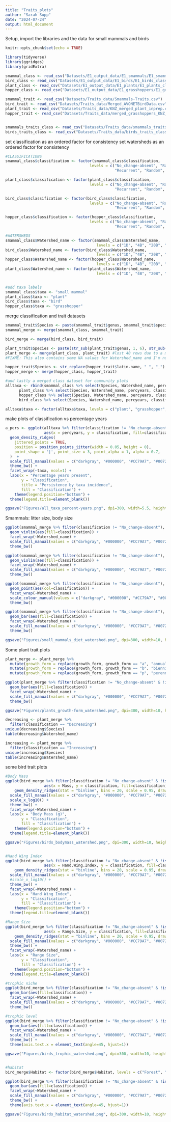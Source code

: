 ```yaml
---
title: "Traits_plots"
author: "Sarah Supp"
date: "2024-07-24"
output: html_document
---
```


Setup, import the libraries and the data for small mammals and birds
```r
knitr::opts_chunk$set(echo = TRUE)

library(tidyverse)
library(ggridges)
library(gridExtra)

smammal_class <- read_csv("Datasets/E1_output_data/E1_smammals/E1_smammals_classified.csv")
bird_class <- read_csv("Datasets/E1_output_data/E1_birds/E1_birds_classified.csv")
plant_class <- read_csv("Datasets/E1_output_data/E1_plants/E1_plants_classified.csv")
hopper_class <- read_csv("Datasets/E1_output_data/E1_grasshoppers/E1_grasshoppers_classified.csv")

smammal_trait <- read_csv("Datasets/Traits_data/Smammals-Traits.csv")
bird_trait <- read_csv("Datasets/Traits_data/Merged_AVONETBirdData.csv")
plant_trait <- read_csv("Datasets/Traits_data/KNZ_merged_plant_inprep.csv")
hopper_trait <- read_csv("Datasets/Traits_data/merged_grasshoppers_KNZ_inprep.csv")


smammals_traits_class <- read_csv("Datasets/Traits_data/smammals_traits_class.csv") 
birds_traits_class <- read_csv("Datasets/Traits_data/birds_traits_class.csv") 
```

set classification as an ordered factor for consistency
set watersheds as an ordered factor for consistency
```r
#CLASSIFICATIONS
smammal_class$classification <- factor(smammal_class$classification,
                                     levels = c("No_change-absent", "Rare", "No_change-present",
                                                "Recurrent", "Random", "Increasing", "Decreasing"))

plant_class$classification <- factor(plant_class$classification,
                                     levels = c("No_change-absent", "Rare", "No_change-present",
                                                "Recurrent", "Random", "Increasing", "Decreasing"))

bird_class$classification <- factor(bird_class$classification,
                                     levels = c("No_change-absent", "Rare", "No_change-present",
                                                "Recurrent", "Random", "Increasing", "Decreasing"))

hopper_class$classification <- factor(hopper_class$classification,
                                     levels = c("No_change-absent", "Rare", "No_change-present",
                                                "Recurrent", "Random", "Increasing", "Decreasing"))

#WATERSHEDS
smammal_class$Watershed_name <- factor(smammal_class$Watershed_name,
                                        levels = c("1D", "4B", "20B", "N1B", "N4D", "N20B"))
bird_class$Watershed_name <- factor(bird_class$Watershed_name,
                                        levels = c("1D", "4B", "20B", "N1B", "N4D", "N20B"))
hopper_class$Watershed_name <- factor(hopper_class$Watershed_name,
                                        levels = c("1D", "4B", "20B", "N1B", "N4D", "N20B"))
plant_class$Watershed_name <- factor(plant_class$Watershed_name,
                                        levels = c("1D", "4B", "20B", "N1B", "N4D", "N20B"))


#add taxa labels
smammal_class$taxa <- "small mammal"
plant_class$taxa <- "plant"
bird_class$taxa <- "bird"
hopper_class$taxa <- "grasshopper"


```


merge classification and trait datasets
```r
smammal_trait$Species <- paste(smammal_trait$genus, smammal_trait$species, sep="_")
smammal_merge <- merge(smammal_class, smammal_trait)

bird_merge <- merge(bird_class, bird_trait)

plant_trait$Species <- paste(str_sub(plant_trait$genus, 1, 6), str_sub(plant_trait$species, 1, 5), sep = "_")
plant_merge <- merge(plant_class, plant_trait) #lost 40 rows due to a mismatch in species (more in the class set)
#FIXME: This also contains some NA values for Watershed_name and I'm not sure why

hopper_trait$Species <- str_replace(hopper_trait$latin.name, " ", "_")
hopper_merge <- merge(hopper_class, hopper_trait)

#and lastly a merged class dataset for community plots
alltaxa <- rbind(smammal_class %>% select(Species, Watershed_name, percyears, classification, taxa),
      plant_class %>% select(Species, Watershed_name, percyears, classification, taxa),
      hopper_class %>% select(Species, Watershed_name, percyears, classification, taxa),
      bird_class %>% select(Species, Watershed_name, percyears, classification, taxa))

alltaxa$taxa <- factor(alltaxa$taxa, levels = c("plant", "grasshopper", "bird", "small mammal"))

```




make plots of classification vs percentage years
```r
a_pers <- ggplot(alltaxa %>% filter(classification != "No_change-absent"), 
                 aes(x = percyears, y = classification, fill=classification)) +
  geom_density_ridges(
    jittered_points = TRUE,
    position = position_points_jitter(width = 0.05, height = 0),
    point_shape = '|', point_size = 3, point_alpha = 1, alpha = 0.7,
  )  +
  scale_fill_manual(values = c("darkgray", "#000000", "#CC79A7", "#0072B2", "#009E73", "#D55E00")) +
  theme_bw() + 
  facet_wrap(~taxa, ncol=1) +
  labs(x = "Percentage years present", 
       y = "Classification", 
       title = "Persistence by taxa incidence",
       fill = "Classification") +
    theme(legend.position="bottom") +
  theme(legend.title=element_blank())

ggsave("Figures/all_taxa_percent-years.png", dpi=300, width=5.5, height=10)

```

Smammals: litter size, body size
```r
ggplot(smammal_merge %>% filter(classification != "No_change-absent"), aes(classification, litters_per_year)) + 
  geom_violin(aes(fill=classification)) +
  facet_wrap(~Watershed_name) +
  scale_fill_manual(values = c("darkgray", "#000000", "#CC79A7", "#0072B2", "#009E73", "#D55E00")) +
  theme_bw()

ggplot(smammal_merge %>% filter(classification != "No_change-absent"), aes(classification, litter_size)) + 
  geom_violin(aes(fill=classification)) +
  facet_wrap(~Watershed_name) +
  scale_fill_manual(values = c("darkgray", "#000000", "#CC79A7", "#0072B2", "#009E73", "#D55E00")) +
  theme_bw()

ggplot(smammal_merge %>% filter(classification != "No_change-absent"), aes(litter_size, litters_per_year)) + 
  geom_point(aes(col=classification)) +
  facet_wrap(~Watershed_name) +
  scale_colour_manual(values = c("darkgray", "#000000", "#CC79A7", "#0072B2", "#009E73", "#D55E00")) +
  theme_bw()

ggplot(smammal_merge %>% filter(classification != "No_change-absent"), aes(diet)) + 
  geom_bar(aes(fill=classification)) +
  facet_wrap(~Watershed_name) +
  scale_fill_manual(values = c("darkgray", "#000000", "#CC79A7", "#0072B2", "#009E73", "#D55E00")) +
  theme_bw()

ggsave("Figures/small_mammals_diet_watershed.png", dpi=300, width=10, height=6)
```


Some plant trait plots
```r
plant_merge <- plant_merge %>% 
  mutate(growth_form = replace(growth_form, growth_form == "a", "annual")) %>%
  mutate(growth_form = replace(growth_form, growth_form == "b", "biennial")) %>%
  mutate(growth_form = replace(growth_form, growth_form == "p", "perennial"))

ggplot(plant_merge %>% filter(classification != "No_change-absent" & !is.na(Watershed_name)), aes(growth_form)) + 
  geom_bar(aes(fill=classification)) +
  facet_wrap(~Watershed_name) +
  scale_fill_manual(values = c("darkgray", "#000000", "#CC79A7", "#0072B2", "#009E73", "#D55E00")) +
  theme_bw()

ggsave("Figures/plants_growth-form_watershed.png", dpi=300, width=10, height=6)

decreasing <- plant_merge %>% 
  filter(classification == "Decreasing")
unique(decreasing$Species)
table(decreasing$Watershed_name)

increasing <- plant_merge %>% 
  filter(classification == "Increasing")
unique(increasing$Species)
table(increasing$Watershed_name)

```

some bird trait plots
```r
#Body Mass
ggplot(bird_merge %>% filter(classification != "No_change-absent" & !is.na(Watershed_name)), 
                 aes(x = Mass, y = classification, fill=classification)) +
    geom_density_ridges(stat = "binline", bins = 20, scale = 0.95, draw_baseline = FALSE) +
  scale_fill_manual(values = c("darkgray", "#000000", "#CC79A7", "#0072B2", "#009E73", "#D55E00")) +
  scale_x_log10() +
  theme_bw() + 
  facet_wrap(~Watershed_name) +
  labs(x = "Body Mass (g)", 
       y = "Classification", 
       fill = "Classification") +
    theme(legend.position="bottom") +
  theme(legend.title=element_blank())

ggsave("Figures/birds_bodymass_watershed.png", dpi=300, width=10, height=6)


#Hand Wing Index
ggplot(bird_merge %>% filter(classification != "No_change-absent" & !is.na(Watershed_name)), 
                 aes(x = Hand.Wing.Index, y = classification, fill=classification)) +
    geom_density_ridges(stat = "binline", bins = 20, scale = 0.95, draw_baseline = FALSE) +
  scale_fill_manual(values = c("darkgray", "#000000", "#CC79A7", "#0072B2", "#009E73", "#D55E00")) +
  #scale_x_log10() +
  theme_bw() + 
  facet_wrap(~Watershed_name) +
  labs(x = "Hand Wing Index", 
       y = "Classification", 
       fill = "Classification") +
    theme(legend.position="bottom") +
  theme(legend.title=element_blank())

#Range Size
ggplot(bird_merge %>% filter(classification != "No_change-absent" & !is.na(Watershed_name)), 
                 aes(x = Range.Size, y = classification, fill=classification)) +
    geom_density_ridges(stat = "binline", bins = 20, scale = 0.95, draw_baseline = FALSE) +
  scale_fill_manual(values = c("darkgray", "#000000", "#CC79A7", "#0072B2", "#009E73", "#D55E00")) +
  theme_bw() + 
  facet_wrap(~Watershed_name) +
  labs(x = "Range Size", 
       y = "Classification", 
       fill = "Classification") +
    theme(legend.position="bottom") +
  theme(legend.title=element_blank())

#trophic niche
ggplot(bird_merge %>% filter(classification != "No_change-absent" & !is.na(Watershed_name)), aes(Trophic.Niche)) + 
  geom_bar(aes(fill=classification)) +
  facet_wrap(~Watershed_name) +
  scale_fill_manual(values = c("darkgray", "#000000", "#CC79A7", "#0072B2", "#009E73", "#D55E00")) +
  theme_bw()

#trophic level
ggplot(bird_merge %>% filter(classification != "No_change-absent" & !is.na(Watershed_name)), aes(Trophic.Level)) + 
  geom_bar(aes(fill=classification)) +
  facet_wrap(~Watershed_name) +
  scale_fill_manual(values = c("darkgray", "#000000", "#CC79A7", "#0072B2", "#009E73", "#D55E00")) +
  theme_bw() + 
  theme(axis.text.x = element_text(angle=45, hjust=1))

ggsave("Figures/birds_trophic_watershed.png", dpi=300, width=10, height=6)


#habitat
bird_merge$Habitat <- factor(bird_merge$Habitat, levels = c("Forest", "Woodland", "Shrubland", "Grassland", "Wetland", "Human Modified"))

ggplot(bird_merge %>% filter(classification != "No_change-absent" & !is.na(Watershed_name)), aes(Habitat)) + 
  geom_bar(aes(fill=classification)) +
  facet_wrap(~Watershed_name) +
  scale_fill_manual(values = c("darkgray", "#000000", "#CC79A7", "#0072B2", "#009E73", "#D55E00")) +
  theme_bw() + 
  theme(axis.text.x = element_text(angle=45, hjust=1))

ggsave("Figures/birds_habitat_watershed.png", dpi=300, width=10, height=6)
```


